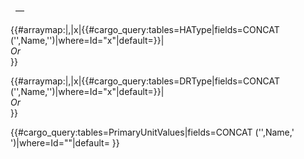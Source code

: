 <tr>
<td style="white-space: nowrap;">&nbsp;&nbsp;&mdash; {{{Name|}}}
</td>
<td>{{#arraymap:{{{HA|}}}|,|x|{{#cargo_query:tables=HAType|fields=CONCAT ('<span style="white-space: nowrap;">',Name,'{{SuperscriptCheck}}</span>')|where=Id="x"|default={{{HA|}}}{{SuperscriptFlag}}}}|<br/><i>Or</i><br/> }}
</td>
<td>{{#arraymap:{{{DR|}}}|,|x|{{#cargo_query:tables=DRType|fields=CONCAT ('<span style="white-space: nowrap;">',Name,'{{SuperscriptCheck}}</span>')|where=Id="x"|default=<span style="white-space: nowrap;">{{{DR|}}}{{SuperscriptFlag}}}}</span>|<br/><i>Or</i><br/> }}
</td>
<td> {{#cargo_query:tables=PrimaryUnitValues|fields=CONCAT ('<span style="white-space: nowrap;">',Name,'{{SuperscriptCheck}}</span> ')|where=Id="{{{PrimaryUnit|}}}"|default=<span style="white-space: nowrap;">{{{PrimaryUnit|}}}{{SuperscriptFlag}}</span>  }}
</td>
</td>